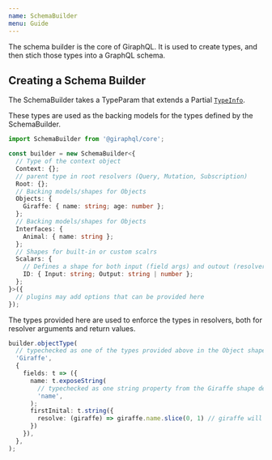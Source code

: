 ```yaml
---
name: SchemaBuilder
menu: Guide
---
```


The schema builder is the core of GiraphQL. It is used to create types, and then stich those types
into a GraphQL schema.

## Creating a Schema Builder

The SchemaBuilder takes a TypeParam that extends a Partial
[`TypeInfo`](/docs-api-schema-builder#typeinfo).

These types are used as the backing models for the types defined by the SchemaBuilder.

```typescript
import SchemaBuilder from '@giraphql/core';

const builder = new SchemaBuilder<{
  // Type of the context object
  Context: {};
  // parent type in root resolvers (Query, Mutation, Subscription)
  Root: {};
  // Backing models/shapes for Objects
  Objects: {
    Giraffe: { name: string; age: number };
  };
  // Backing models/shapes for Objects
  Interfaces: {
    Animal: { name: string };
  };
  // Shapes for built-in or custom scalrs
  Scalars: {
    // Defines a shape for both input (field args) and outout (resolver return types)
    ID: { Input: string; Output: string | number };
  };
}>({
  // plugins may add options that can be provided here
});
```

The types provided here are used to enforce the types in resolvers, both for resolver arguments and
return values.

```typescript
builder.objectType(
  // typechecked as one of the types provided above in the Object shape (In this case only Giraffe)
  'Giraffe',
  {
    fields: t => ({
      name: t.exposeString(
        // typechecked as one string property from the Giraffe shape defined above (in this case only name)
        'name',
      );
      firstInital: t.string({
        resolve: (giraffe) => giraffe.name.slice(0, 1) // giraffe will be the same type as Giraffe shape above
      })
    }),
  },
);
```
